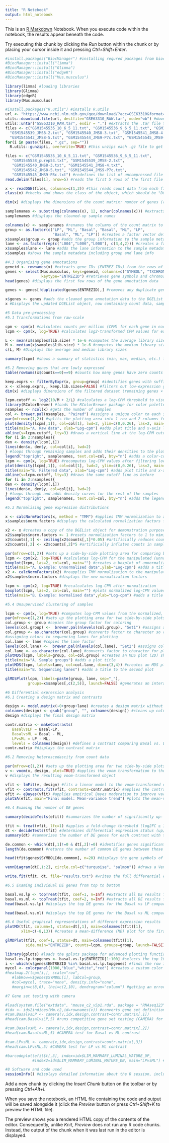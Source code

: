 ---
title: "R Notebook"
output: html_notebook
---

This is an [R Markdown](http://rmarkdown.rstudio.com) Notebook. When you execute code within the notebook, the results appear beneath the code. 

Try executing this chunk by clicking the *Run* button within the chunk or by placing your cursor inside it and pressing *Ctrl+Shift+Enter*. 
```{r}
#install.packages("BiocManager") #installing requred packages from bioconductor
#BiocManager::install("limma")
#BiocManager::install("Glimma")
#BiocManager::install("edgeR")
#BiocManager::install("Mus.musculus")
```

```{r}
library(limma) #loading libraries
library(Glimma)
library(edgeR)
library(Mus.musculus)
```
```{r}
#install.packages("R.utils") #installs R.utils
url <- "https://www.ncbi.nlm.nih.gov/geo/download/?acc=GSE63310&format=file" #sets the download URL for GEO dataset GSE63310
utils::download.file(url, destfile="GSE63310_RAW.tar", mode="wb") #downloads the raw data archive from GEO
utils::untar("GSE63310_RAW.tar", exdir = ".") #extracts the .tar file to the current directory
files <- c("GSM1545535_10_6_5_11.txt", "GSM1545536_9_6_5_11.txt", "GSM1545538_purep53.txt",
  "GSM1545539_JMS8-2.txt", "GSM1545540_JMS8-3.txt", "GSM1545541_JMS8-4.txt",
  "GSM1545542_JMS8-5.txt", "GSM1545544_JMS9-P7c.txt", "GSM1545545_JMS9-P8c.txt") #this is a list of file names (without the .gz extension)
for(i in paste(files, ".gz", sep="")) 
  R.utils::gunzip(i, overwrite=TRUE) #this unzips each .gz file to get the plain .txt files
```
```{r}
files <- c("GSM1545535_10_6_5_11.txt", "GSM1545536_9_6_5_11.txt", 
   "GSM1545538_purep53.txt", "GSM1545539_JMS8-2.txt", 
   "GSM1545540_JMS8-3.txt", "GSM1545541_JMS8-4.txt", 
   "GSM1545542_JMS8-5.txt", "GSM1545544_JMS9-P7c.txt", 
   "GSM1545545_JMS9-P8c.txt") #redefines the list of uncompressed file names
read.delim(files[1], nrow=5) #reads the first 5 rows of the first file to examine its structure
```
```{r}
x <- readDGE(files, columns=c(1,3)) #this reads count data from each file, using column 1 (gene ID) and column 3 (counts)
class(x) #checks and shows the class of the object, which should be "DGEList"
```


```{r}
dim(x) #displays the dimensions of the count matrix: number of genes (rows) × number of samples (columns)
```
```{r}
samplenames <- substring(colnames(x), 12, nchar(colnames(x))) #extracts simplified sample names by removing the first 11 characters from each column name
samplenames #displays the cleaned-up sample names
```

```{r}
colnames(x) <- samplenames #renames the columns of the count matrix to samplenames
group <- as.factor(c("LP", "ML", "Basal", "Basal", "ML", "LP", 
                     "Basal", "ML", "LP")) #creates a factor vector defining the group (cell type) for each sample
x$samples$group <- group #adds the group information to the sample metadata in the DGEList object
lane <- as.factor(rep(c("L004","L006","L008"), c(3,4,2))) #creates a factor for sequencing lanes, assigning 3 samples to L004, 4 to L006, and 2 to L008
x$samples$lane <- lane #adds the lane information to the sample metadata in the DGEList object
x$samples #shows the sample metadata including group and lane info
```

```{r}
#4.3 Organising gene annotations
geneid <- rownames(x) #extracts gene IDs (ENTREZ IDs) from the rows of the count matrix
genes <- select(Mus.musculus, keys=geneid, columns=c("SYMBOL", "TXCHROM"), 
                keytype="ENTREZID") #retrieves gene symbols and chromosome info for each gene ID using the Mus.musculus annotation package
head(genes) #displays the first few rows of the gene annotation data

genes <- genes[!duplicated(genes$ENTREZID),] #removes any duplicate gene entries based on the ENTREZID

x$genes <- genes #adds the cleaned gene annotation data to the DGEList object
x #Displays the updated DGEList object, now containing count data, sample metadata, and gene annotations

```

```{r}
#5 Data pre-processing
#5.1 Transformations from raw-scale

cpm <- cpm(x) #calculates counts per million (CPM) for each gene in each sample
lcpm <- cpm(x, log=TRUE) #calculates log2-transformed CPM values for each gene in each sample

L <- mean(x$samples$lib.size) * 1e-6 #computes the average library size in millions
M <- median(x$samples$lib.size) * 1e-6 #computes the median library size in millions
c(L, M) #Displays the average and median library sizes

summary(lcpm) #shows a summary of statistics (min, max, median, etc.) for the log-CPM values across all genes and samples
```

```{r}
#5.2 Removing genes that are lowly expressed
table(rowSums(x$counts==0)==9) #counts how many genes have zero counts in all 9 samples, this helps assess how many unexpressed genes exist

keep.exprs <- filterByExpr(x, group=group) #identifies genes with sufficient expression for analysis, accounting for the experimental groups
x <- x[keep.exprs,, keep.lib.sizes=FALSE] #filters out low-expression genes and updates the DGEList object without preserving old library sizes
dim(x) #displays dimensions of the filtered dataset (remaining genes × samples)

lcpm.cutoff <- log2(10/M + 2/L) #calculates a log-CPM threshold to visualize filtering; based on median and mean library sizes
library(RColorBrewer) #loads the RColorBrewer package for color palettes
nsamples <- ncol(x) #gets the number of samples
col <- brewer.pal(nsamples, "Paired") #assigns a unique color to each sample using the "Paired" color palette
par(mfrow=c(1,2)) #splits the plotting area into 1 row and 2 columns for side-by-side plots
plot(density(lcpm[,1]), col=col[1], lwd=2, ylim=c(0,0.26), las=2, main="", xlab="") #density plot of log-CPM values for sample 1
title(main="A. Raw data", xlab="Log-cpm") #adds plot title and x-axis label
abline(v=lcpm.cutoff, lty=3) #draws a vertical line at the log-CPM cutoff
for (i in 2:nsamples){
den <- density(lcpm[,i])
lines(den$x, den$y, col=col[i], lwd=2)
} #loops through remaining samples and adds their densities to the plot
legend("topright", samplenames, text.col=col, bty="n") #adds a color-coded legend for the samples
lcpm <- cpm(x, log=TRUE) #recomputes log-CPM values after filtering low-expressed genes
plot(density(lcpm[,1]), col=col[1], lwd=2, ylim=c(0,0.26), las=2, main="", xlab="") #density plot of log-CPM values for sample 1 (post-filtering)
title(main="B. Filtered data", xlab="Log-cpm") #adds plot title and x-axis label
abline(v=lcpm.cutoff, lty=3) #draws the same cutoff line as before
for (i in 2:nsamples){
den <- density(lcpm[,i])
lines(den$x, den$y, col=col[i], lwd=2)
} #loops through and adds density curves for the rest of the samples
legend("topright", samplenames, text.col=col, bty="n") #adds the legend again for filtered data
```

```{r}
#5.3 Normalising gene expression distributions

x <- calcNormFactors(x, method = "TMM") #applies TMM normalization to adjust for library size and composition differences
x$samples$norm.factors #displays the calculated normalization factors for each sample

x2 <- x #creates a copy of the DGEList object for demonstration purposes (to simulate unnormalized vs. normalized data)
x2$samples$norm.factors <- 1 #resets normalization factors to 1 to mimic unnormalized data
x2$counts[,1] <- ceiling(x2$counts[,1]*0.05) #artificially reduces counts in sample 1
x2$counts[,2] <- x2$counts[,2]*5 #artificially inflates counts in sample 2

par(mfrow=c(1,2)) #sets up a side-by-side plotting area for comparing boxplots
lcpm <- cpm(x2, log=TRUE) #calculates log-CPM for the manipulated (unnormalized) data
boxplot(lcpm, las=2, col=col, main="") #creates a boxplot of unnormalized log-CPM values across all samples
title(main="A. Example: Unnormalised data",ylab="Log-cpm") #adds a title and y-axis label
x2 <- calcNormFactors(x2) #reapplies TMM normalization to the manipulated data to correct for artificial biases
x2$samples$norm.factors #displays the new normalization factors

lcpm <- cpm(x2, log=TRUE) #recalculates log-CPM after normalization
boxplot(lcpm, las=2, col=col, main="") #plots normalized log-CPM values to compare with unnormalized version
title(main="B. Example: Normalised data",ylab="Log-cpm") #adds a title and y-axis label
```


```{r}
#5.4 Unsupervised clustering of samples

lcpm <- cpm(x, log=TRUE) #computes log-CPM values from the normalized, filtered count data for MDS plotting
par(mfrow=c(1,2)) #sets up the plotting area for two side-by-side plots
col.group <- group #copies the group factor for coloring
levels(col.group) <-  brewer.pal(nlevels(col.group), "Set1") #assigns a distinct color to each group using Set1 palette
col.group <- as.character(col.group) #converts factor to character so colors are usable in plotting
#assigning colors to sequencing lanes for plotting
col.lane <- lane #copies the lane factor
levels(col.lane) <-  brewer.pal(nlevels(col.lane), "Set2") #assigns colors to lanes using Set2 palette
col.lane <- as.character(col.lane) #converts factor to character for plotting
plotMDS(lcpm, labels=group, col=col.group) #creates an MDS plot (2D) showing sample similarities, colored by biological group
title(main="A. Sample groups") #adds a plot title
plotMDS(lcpm, labels=lane, col=col.lane, dim=c(3,4)) #creates an MDS plot using dimensions 3 and 4, colored by sequencing lane
title(main="B. Sequencing lanes") #adds a title to the second plot

glMDSPlot(lcpm, labels=paste(group, lane, sep="_"), 
          groups=x$samples[,c(2,5)], launch=FALSE) #generates an interactive multidimensional scaling plot in the Viewer pane, labeled by group and lane
```

```{r}
#6 Differential expression analysis
#6.1 Creating a design matrix and contrasts

design <- model.matrix(~0+group+lane) #creates a design matrix without an intercept, modeling the effects of group and sequencing lane
colnames(design) <- gsub("group", "", colnames(design)) #cleans up column names by removing the "group" prefix for readability
design #displays the final design matrix

contr.matrix <- makeContrasts(
   BasalvsLP = Basal-LP, 
   BasalvsML = Basal - ML, 
   LPvsML = LP - ML, 
   levels = colnames(design)) #defines a contrast comparing Basal vs. LP, Basal vs. ML, LP vs. ML, and specifies which levels (columns) of the design matrix to use
contr.matrix #displays the contrast matrix
```

```{r}
#6.2 Removing heteroscedascity from count data

par(mfrow=c(1,2)) #sets up the plotting area for two side-by-side plots
v <- voom(x, design, plot=TRUE) #applies the voom transformation to the count data, modeling the mean-variance relationship and generating a diagnostic plot
v #displays the resulting voom-transformed object

vfit <- lmFit(v, design) #fits a linear model to the voom-transformed data using the design matrix
vfit <- contrasts.fit(vfit, contrasts=contr.matrix) #applies the contrast matrix to specify the comparisons of interest
efit <- eBayes(vfit) #applies empirical Bayes moderation to improve variance estimates
plotSA(efit, main="Final model: Mean-variance trend") #plots the mean-variance trend from the final fitted model — a key voom diagnostic

```

```{r}
#6.4 Examing the number of DE genes

summary(decideTests(efit)) #summarizes the number of significantly up- and down-regulated genes for each contrast using the default eBayes results

tfit <- treat(vfit, lfc=1) #applies a fold-change threshold (log2FC ≥ 1) to focus on genes with biologically meaningful changes
dt <- decideTests(tfit) #determines differential expression status (up/down/none) based on the treat results
summary(dt) #summarizes the number of DE genes for each contrast with the fold-change threshold applied

de.common <- which(dt[,1]!=0 & dt[,2]!=0) #identifies genes significantly differentially expressed in both contrast 1 and 2
length(de.common) #returns the number of common DE genes between those two contrasts

head(tfit$genes$SYMBOL[de.common], n=20) #displays the gene symbols of the first 20 DE genes shared by both contrasts

vennDiagram(dt[,1:2], circle.col=c("turquoise", "salmon")) #draws a Venn diagram showing the overlap in DE genes between the first two contrasts

write.fit(tfit, dt, file="results.txt") #writes the full differential expression results to a text file named "results.txt"
```

```{r}
#6.5 Examing individual DE genes from top to bottom

basal.vs.lp <- topTreat(tfit, coef=1, n=Inf) #extracts all DE results for the first contrast (Basal vs LP), sorted by adjusted p-value
basal.vs.ml <- topTreat(tfit, coef=2, n=Inf) #extracts all DE results for the second contrast (Basal vs ML), sorted by adjusted p-value
head(basal.vs.lp) #displays the top DE genes for the Basal vs LP comparison

head(basal.vs.ml) #displays the top DE genes for the Basal vs ML comparison

```

```{r}
#6.6 Useful graphical representations of different expression results
plotMD(tfit, column=1, status=dt[,1], main=colnames(tfit)[1], 
       xlim=c(-8,13)) #creates a mean-difference (MD) plot for the first contrast and highlights significantly differentially expressed genes based on `dt`. It also helps visualize the relationship between log-fold change and expression level

glMDPlot(tfit, coef=1, status=dt, main=colnames(tfit)[1],
         side.main="ENTREZID", counts=lcpm, groups=group, launch=FALSE) #generates an interactive MD plot for the first contrast using Glimma and includes expression values and gene annotation. This is useful for interactive exploration of DE genes (does not launch in browser)

library(gplots) #loads the gplots package for advanced plotting functions like heatmaps
basal.vs.lp.topgenes <- basal.vs.lp$ENTREZID[1:100] #selects the top 100 DE genes from the Basal vs LP comparison by ENTREZID
i <- which(v$genes$ENTREZID %in% basal.vs.lp.topgenes) #finds the row indices in `v$genes` that match those top genes
mycol <- colorpanel(1000,"blue","white","red") #creates a custom color gradient for the heatmap from blue (low) to red (high)
#heatmap.2(lcpm[i,], scale="row",
   #labRow=v$genes$SYMBOL[i], labCol=group, 
   #col=mycol, trace="none", density.info="none", 
   #margin=c(8,6), lhei=c(2,10), dendrogram="column") #getting an error in plot message: figures are too large. ##draws a heatmap of the top 100 DE genes across all samples. The rows are scaled to emphasize expression patterns, columns are labeled by sample group; rows by gene symbol and dendrogram groups columns (samples) by similarity in expression

```

```{r}
#7 Gene set testing with camera

#load(system.file("extdata", "mouse_c2_v5p1.rda", package = "RNAseq123")) #loads a curated mouse gene set collection (MSigDB C2) from the RNAseq123 package. These gene sets are used for gene set enrichment analysis (GSEA)
#idx <- ids2indices(Mm.c2,id=rownames(v)) #converts gene set definitions to indices corresponding to genes present in the dataset (`v`) and only retains genes that are in both the dataset and the gene sets
#cam.BasalvsLP <- camera(v,idx,design,contrast=contr.matrix[,1])
#head(cam.BasalvsLP,5) #runs competitive gene set testing (CAMERA) for the Basal vs LP contrast, identifies gene sets enriched in DE results and displays the top 5 enriched sets

#cam.BasalvsML <- camera(v,idx,design,contrast=contr.matrix[,2])
#head(cam.BasalvsML,5) #CAMERA test for Basal vs ML contrast

#cam.LPvsML <- camera(v,idx,design,contrast=contr.matrix[,3])
#head(cam.LPvsML,5) #CAMERA test for LP vs ML contrast

#barcodeplot(efit$t[,3], index=idx$LIM_MAMMARY_LUMINAL_MATURE_UP, 
            #index2=idx$LIM_MAMMARY_LUMINAL_MATURE_DN, main="LPvsML") #plots the distribution of genes from a specific gene set along the ranked gene list (LP vs ML). This is useful for visualizing gene set enrichment and directional regulation (up vs down)
```

```{r}
#8 Software and code used
sessionInfo() #displays detailed information about the R session, including R version, loaded packages (with versions), and system environment. This is useful for documenting software versions to ensure reproducibility of the RNA-seq analysis
```

Add a new chunk by clicking the *Insert Chunk* button on the toolbar or by pressing *Ctrl+Alt+I*.

When you save the notebook, an HTML file containing the code and output will be saved alongside it (click the *Preview* button or press *Ctrl+Shift+K* to preview the HTML file).

The preview shows you a rendered HTML copy of the contents of the editor. Consequently, unlike *Knit*, *Preview* does not run any R code chunks. Instead, the output of the chunk when it was last run in the editor is displayed.
